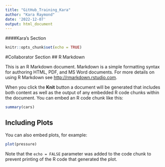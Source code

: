 ```yaml
---
title: "GitHub_Training_Kara"
author: "Kara Raymond"
date: '2022-12-07'
output: html_document
---
```



####Kara's Section
```r
knitr::opts_chunk$set(echo = TRUE)
```


#Collaborator Section
## R Markdown

This is an R Markdown document. Markdown is a simple formatting syntax for authoring HTML, PDF, and MS Word documents. For more details on using R Markdown see <http://rmarkdown.rstudio.com>.

When you click the **Knit** button a document will be generated that includes both content as well as the output of any embedded R code chunks within the document. You can embed an R code chunk like this:

```r
summary(cars)
```

## Including Plots

You can also embed plots, for example:

```r
plot(pressure)
```

Note that the `echo = FALSE` parameter was added to the code chunk to prevent printing of the R code that generated the plot.
